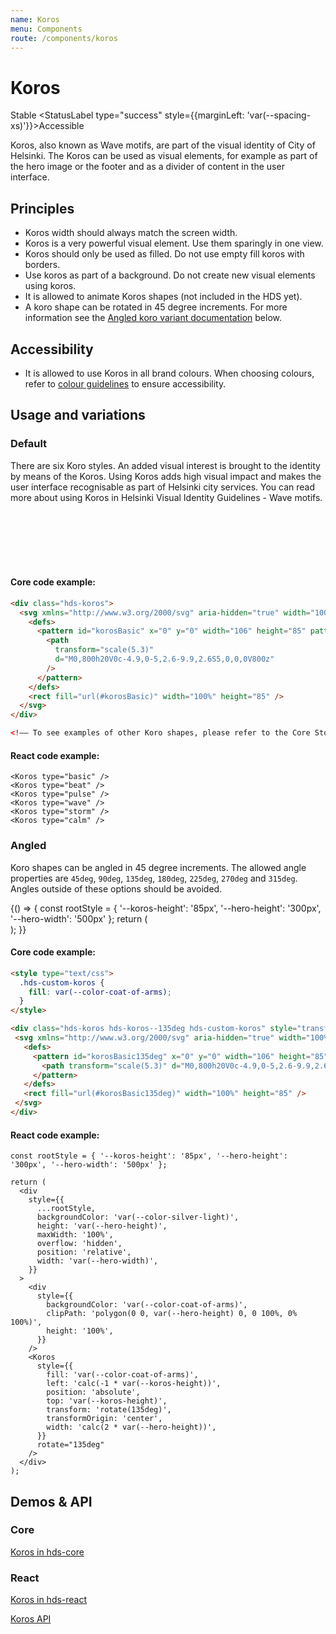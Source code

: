 ```yaml
---
name: Koros
menu: Components
route: /components/koros
---
```




# Koros

<StatusLabel type="info">Stable</StatusLabel>
<StatusLabel type="success" style={{marginLeft: 'var(--spacing-xs)'}}>Accessible</StatusLabel>

<LargeParagraph>
  Koros, also known as Wave motifs, are part of the visual identity of City of Helsinki. The Koros can be used as visual elements, for example as part of the hero image or the footer and as a divider of content in the user interface.
</LargeParagraph>

## Principles

- Koros width should always match the screen width.
- Koros is a very powerful visual element. Use them sparingly in one view.
- Koros should only be used as filled. Do not use empty fill koros with borders.
- Use koros as part of a background. Do not create new visual elements using koros.
- It is allowed to animate Koros shapes (not included in the HDS yet).
- A koro shape can be rotated in 45 degree increments. For more information see the [Angled koro variant documentation](#angled) below.

## Accessibility

- It is allowed to use Koros in all brand colours. When choosing colours, refer to [colour guidelines](/design-tokens/colour "Colour") to ensure accessibility.

## Usage and variations

### Default
<p>There are six Koro styles. An added visual interest is brought to the identity by means of the Koros. Using Koros adds high visual impact and makes the user interface recognisable as part of Helsinki city services. You can read more about using Koros in <Link href="https://brand.hel.fi/en/wave-motifs/" external>Helsinki Visual Identity Guidelines - Wave motifs</Link>.</p>

<Playground>
  <Koros type="basic" />
  <br />
  <Koros type="beat" />
  <br />
  <Koros type="pulse" />
  <br />
  <Koros type="wave" />
  <br />
  <Koros type="storm" />
  <br />
  <Koros type="calm" />
</Playground>

#### Core code example:
```html
<div class="hds-koros">
  <svg xmlns="http://www.w3.org/2000/svg" aria-hidden="true" width="100%" height="85">
    <defs>
      <pattern id="korosBasic" x="0" y="0" width="106" height="85" patternUnits="userSpaceOnUse">
        <path
          transform="scale(5.3)"
          d="M0,800h20V0c-4.9,0-5,2.6-9.9,2.6S5,0,0,0V800z"
        />
      </pattern>
    </defs>
    <rect fill="url(#korosBasic)" width="100%" height="85" />
  </svg>
</div>

<!–– To see examples of other Koro shapes, please refer to the Core Storybook ––>
```

#### React code example:
```tsx
<Koros type="basic" />
<Koros type="beat" />
<Koros type="pulse" />
<Koros type="wave" />
<Koros type="storm" />
<Koros type="calm" />
```

### Angled
Koro shapes can be angled in 45 degree increments. The allowed angle properties are `45deg`, `90deg`, `135deg`, `180deg`, `225deg`, `270deg` and `315deg`. Angles outside of these options should be avoided.

<Playground>
{() => {
  const rootStyle = { '--koros-height': '85px', '--hero-height': '300px', '--hero-width': '500px' };
  return (
    <div
      style={{
        ...rootStyle,
        backgroundColor: 'var(--color-silver-light)',
        height: 'var(--hero-height)',
        maxWidth: '100%',
        overflow: 'hidden',
        position: 'relative',
        width: 'var(--hero-width)',
      }}
    >
      <div
        style={{
          backgroundColor: 'var(--color-coat-of-arms)',
          clipPath: 'polygon(0 0, var(--hero-height) 0, 0 100%, 0% 100%)',
          height: '100%',
        }}
      />
      <Koros
        style={{
          fill: 'var(--color-coat-of-arms)',
          left: 'calc(-1 * var(--koros-height))',
          position: 'absolute',
          top: 'var(--koros-height)',
          transformOrigin: 'center',
          width: 'calc(2 * var(--hero-height))',
        }}
        rotate="135deg"
      />
    </div>
  );
}}
</Playground>

#### Core code example:
```html
<style type="text/css">
  .hds-custom-koros {
    fill: var(--color-coat-of-arms);
  }
</style>

<div class="hds-koros hds-koros--135deg hds-custom-koros" style="transform-origin: left; position: absolute; left: calc((100% / 1.4) + 43px);">
 <svg xmlns="http://www.w3.org/2000/svg" aria-hidden="true" width="100%" height="85">
   <defs>
     <pattern id="korosBasic135deg" x="0" y="0" width="106" height="85" patternUnits="userSpaceOnUse">
       <path transform="scale(5.3)" d="M0,800h20V0c-4.9,0-5,2.6-9.9,2.6S5,0,0,0V800z" />
     </pattern>
   </defs>
   <rect fill="url(#korosBasic135deg)" width="100%" height="85" />
 </svg>
</div>
```

#### React code example:
```tsx
const rootStyle = { '--koros-height': '85px', '--hero-height': '300px', '--hero-width': '500px' };

return (
  <div
    style={{
      ...rootStyle,
      backgroundColor: 'var(--color-silver-light)',
      height: 'var(--hero-height)',
      maxWidth: '100%',
      overflow: 'hidden',
      position: 'relative',
      width: 'var(--hero-width)',
    }}
  >
    <div
      style={{
        backgroundColor: 'var(--color-coat-of-arms)',
        clipPath: 'polygon(0 0, var(--hero-height) 0, 0 100%, 0% 100%)',
        height: '100%',
      }}
    />
    <Koros
      style={{
        fill: 'var(--color-coat-of-arms)',
        left: 'calc(-1 * var(--koros-height))',
        position: 'absolute',
        top: 'var(--koros-height)',
        transform: 'rotate(135deg)',
        transformOrigin: 'center',
        width: 'calc(2 * var(--hero-height))',
      }}
      rotate="135deg"
    />
  </div>
);
```

## Demos & API

### Core

[Koros in hds-core](/storybook/core/?path=/story/components-koros--basic)

### React

[Koros in hds-react](/storybook/react/?path=/docs/components-koros--basic)

[Koros API](/storybook/react/?path=/docs/components-koros--basic)

